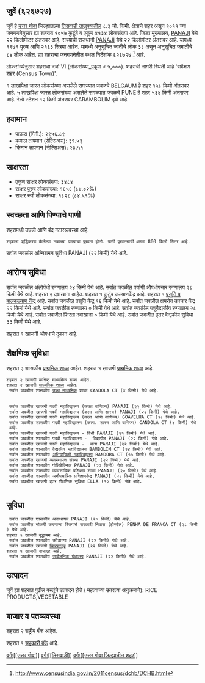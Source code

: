 {{माहितीचौकट भारतीय न्यायक्षेत्र
|प्रकार=शहर 
|जनगणना_स्थलनिर्देशांक=626727
|स्थानिक_नाव=जुवें
|तालुका_नाव=तिसवाडी
|जिल्हा_नाव=उत्तर गोवा
|राज्य_नाव =गोवा
|विभाग=
|जिल्हा=[[उत्तर गोवा]]
|तालुका_नावे =[[तिसवाडी]]
|जवळचे_शहर =[[BELGAUM]]
|अक्षांश=
|रेखांश=
|शोधक_स्थान =right
|क्षेत्रफळ_एकूण=8.3
|उंची=
|लोकसंख्या_एकूण=4134
|लोकसंख्या_वर्ष=2011
|लोकसंख्या_घनता=498
|लोकसंख्या_पुरुष=1971
|लोकसंख्या_स्त्री=2163
|लिंग_गुणोत्तर=1097
|अधिकृत_भाषा=[[कोंकणी, मराठी]]
}}

== जुवें (६२६७२७) ==

जुवें हे [[उत्तर गोवा जिल्हा | उत्तर गोवा]] जिल्ह्यातल्या [[तिसवाडी | तिसवाडी तालुक्यातील]] ८.३ चौ. किमी. क्षेत्राचे शहर असून २०११ च्या जनगणनेनुसार ह्या शहरात १०५७ कुटुंबे व एकूण ४१३४ लोकसंख्या आहे. जिल्हा मुख्यालय, [[PANAJI]] येथे २२ किलोमीटर अंतरावर आहे. राज्याची राजधानी [[PANAJI]] येथे २२ किलोमीटर अंतरावर आहे.   यामध्ये १९७१ पुरुष आणि २१६३ स्त्रिया आहेत. यामध्ये अनुसूचित जातीचे लोक ३८ असून अनुसूचित जमातीचे ८४ लोक आहेत. ह्या शहराचा जनगणनेतील स्थल निर्देशांक ६२६७२७  <ref>http://www.censusindia.gov.in/2011census/dchb/DCHB.html</ref> आहे.

लोकसंख्येनुसार शहराचा दर्जा VI (लोकसंख्या_एकूण < ५,०००).
शहराची नागरी स्थिती आहे 'सर्वेक्षण शहर (Census Town)'.

१ लाखांपेक्षा जास्त लोकसंख्या असलेले सगळ्यात जवळचे BELGAUM हे शहर  १५८ किमी अंतरावर आहे. ५ लाखांपेक्षा जास्त लोकसंख्या असलेले सगळ्यात जवळचे PUNE हे शहर  ५३४ किमी अंतरावर आहे. रेल्वे स्टेशन  १२ किमी अंतरावर CARAMBOLIM इथे आहे.


== हवामान ==  
* पाऊस (मिमी.): २९५६.८९ 
* कमाल तापमान (सेल्सिअस): ३१.५३
* किमान तापमान (सेल्सिअस): २३.५१


== साक्षरता ==  
* एकूण साक्षर लोकसंख्या: ३४८४
* साक्षर पुरुष लोकसंख्या: १६५६ (८४.०२%)
* साक्षर स्त्री लोकसंख्या: १८२८ (८४.५१%)


== स्वच्छता आणि पिण्याचे पाणी ==  
शहरामध्ये उघडी आणि बंद गटारव्यवस्था आहे.
 शहराला शुद्धिकरण केलेल्या नळाच्या पाण्याचा पुरवठा होतो. पाणी पुरवठ्याची क्षमता 800 किलो लिटर आहे.

सर्वात जवळील अग्निशमन सुविधा PANAJI (२२ किमी) येथे आहे.


== आरोग्य सुविधा ==
सर्वात जवळील [[अॅलोपॅथी|अ‍ॅलोपॅथी]] रुग्णालय २४ किमी येथे आहे.
सर्वात जवळील पर्यायी औषधोपचार रुग्णालय २८ किमी येथे आहे.
शहरात २ दवाखाना आहेत.
﻿शहरात १ कुटुंब कल्याणकेंद्र आहे.
﻿शहरात १ [[प्रसूती| प्रसूति व बालकल्याण केंद्र]] आहे.
सर्वात जवळील प्रसूति केंद्र १६ किमी येथे आहे.
सर्वात जवळील क्षयरोग उपचार केंद्र २२ किमी येथे आहे.
सर्वात जवळील रुग्णालय ० किमी येथे आहे.
सर्वात जवळील पशुवैद्यकीय रुग्णालय २८ किमी येथे आहे.
सर्वात जवळील फिरता दवाखाना ० किमी येथे आहे.
सर्वात जवळील इतर वैद्यकीय सुविधा ३३ किमी येथे आहे.



﻿शहरात १ खाजगी  औषधाचे दुकान आहे.


== शैक्षणिक सुविधा ==
शहरात ३ शासकीय [[प्राथमिक शाळा]] आहेत. ﻿शहरात १ खाजगी [[प्राथमिक शाळा]] आहे. 
 शहरात २ खाजगी कनिष्ठ माध्यमिक शाळा आहेत.  
 शहरात २ खाजगी [[माध्यमिक शाळा]] आहेत.  
  सर्वात जवळील शासकीय [[उच्च माध्यमिक शिक्षण|उच्च माध्यमिक]] शाळा CANDOLA CT (४ किमी) येथे आहे.
   
   
  सर्वात जवळील खाजगी पदवी महाविद्यालय (फक्त वाणिज्य) PANAJI (२२ किमी) येथे आहे.
  सर्वात जवळील खाजगी पदवी महाविद्यालय (कला आणि शास्त्र) PANAJI (२२ किमी) येथे आहे.
  सर्वात जवळील खाजगी पदवी महाविद्यालय (कला आणि वाणिज्य) GOAVELHA CT (१८ किमी) येथे आहे.
  सर्वात जवळील शासकीय पदवी महाविद्यालय (कला. शास्त्र आणि वाणिज्य) CANDOLA CT (४ किमी) येथे आहे.
  सर्वात जवळील खाजगी पदवी महाविद्यालय - विधी PANAJI (२२ किमी) येथे आहे.
  सर्वात जवळील शासकीय पदवी महाविद्यालय -  विद्यापीठ PANAJI (२२ किमी) येथे आहे.
  सर्वात जवळील खाजगी पदवी महाविद्यालय -  अन्य PANAJI (२२ किमी) येथे आहे.
  सर्वात जवळील शासकीय वैद्यकीय महाविद्यालय BAMBOLIM CT (२४ किमी) येथे आहे.
  सर्वात जवळील शासकीय [[अभियांत्रिकी|अभियांत्रिकी महाविद्यालय]] BANDORA CT (१५ किमी) येथे आहे.
  सर्वात जवळील खाजगी व्यवस्थापन संस्था PANAJI (२२ किमी) येथे आहे.
  सर्वात जवळील शासकीय पॉलिटेक्निक PANAJI (२२ किमी) येथे आहे.
  सर्वात जवळील शासकीय व्यावसायिक प्रशिक्षण शाळा PANAJI (२० किमी) येथे आहे.
  सर्वात जवळील शासकीय अनौपचारिक प्रशिक्षणकेंद्र PANAJI (२२ किमी) येथे आहे.
  सर्वात जवळील खाजगी इतर शैक्षणिक सुविधा ELLA (१० किमी) येथे आहे.
   


== सुविधा ==
  सर्वात जवळील शासकीय अनाथाश्रम PANAJI (२० किमी) येथे आहे.
  सर्वात जवळील नोकरी करणाऱ्या स्त्रियांचे सरकारी निवास (होस्टेल) PENHA DE FRANCA CT (२८ किमी) येथे आहे.
 ﻿शहरात १ खाजगी वृद्धाश्रम आहे.  
  सर्वात जवळील शासकीय क्रीडांगण PANAJI (२२ किमी) येथे आहे.
  सर्वात जवळील खाजगी [[चित्रपटगृह]] PANAJI (२२ किमी) येथे आहे.
 ﻿शहरात १ खाजगी सभागृह आहे.  
  सर्वात जवळील शासकीय [[सार्वजनिक ग्रंथालय]] PANAJI (२२ किमी) येथे आहे.


== उत्पादन ==
जुवें ह्या शहरात पुढील वस्तूंचे उत्पादन होते ( महत्वाच्या उतरत्या अनुक्रमाने): RICE PRODUCTS,VEGETABLE


== बाजार व पतव्यवस्था ==
शहरात २ राष्ट्रीय बँक आहेत.

﻿शहरात १ [[सहकारी संस्था|सहकारी बॅंक]] आहे.





[[वर्ग:[[उत्तर गोवा]]]]
[[वर्ग:[[तिसवाडी]]]]
[[वर्ग:[[उत्तर गोवा जिल्ह्यातील शहर]]]]


{{संदर्भनोंदी}}
 



